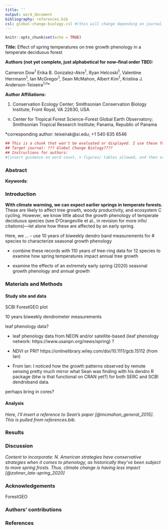 ```yaml
---
title: ''
output: word_document
bibliography: references.bib
csl: global-change-biology.csl #(this will change depending on journal we choose. GCB would be a great choice)
---
```

```r
knitr::opts_chunk$set(echo = TRUE)
```


\raggedright

**Title:** Effect of spring temperatures on tree growth phenology in a temperate deciduous forest

**Authors (not yet complete, just alphabetical for now--final order TBD):** 

Cameron Dow^1^
Erika B. Gonzalez-Akre^1^,
Ryan Helcoski^1^,
Valentine Herrmann^1^,
Ian McGregor^1^,
Sean McMahon,
Albert Kim^1^,
Kristina J. Anderson-Teixeira^1,n^*



**Author Affiliations:**

1. Conservation Ecology Center; Smithsonian Conservation Biology Institute; Front Royal, VA 22630, USA

n. Center for Tropical Forest Science-Forest Global Earth Observatory; Smithsonian Tropical Research Institute; Panama, Republic of Panama


*corresponding author: teixeirak@si.edu; +1 540 635 6546



```r
## This is a chunk that won't be evaluated or displayed. I use these for notes.
## Target journal: ??? Global Change Biology????
## Instructions for authors: 
#[insert guidance on word count, n figures/ tables allowed, and then some rough planning of what goes in this manuscript]

```

\newpage

### Abstract



**Keywords**:  

\newpage

### Introduction



**With climate warming, we can expect earlier springs in temperate forests.** 
These are likely to affect tree growth, woody productivity, and ecosystem C cycling.
However, we know little about the growth phenology of temperate deciduous species (see D’Orangeville et al., in revision for more info/ citations)—let alone how these are affected by an early spring.

Here, we ...
- use 10 years of biweekly dendro band measurements for # species to characterize seasonal growth phenology 

- combine these records with 110 years of tree-ring data for 12 species to examine how spring temperatures impact annual tree growth

- examine the effects of an extremely early spring (2020) seasonal growth phenology and annual growth 

### Materials and Methods

#### Study site and data
SCBI ForestGEO plot

10 years biweekly dendrometer measurements

leaf phenology data?

- leaf phenology data from NEON and/or satellite-based (leaf phenology network: https://www.usanpn.org/news/spring) ?

- NDVI or PRI? https://onlinelibrary.wiley.com/doi/10.1111/gcb.15112 (from Ian)

- From Ian:  I noticed how the growth patterns observed by remote sensing pretty much mirror what Sean was finding with his dendro R package (btw is that functional on CRAN yet?) for both SERC and SCBI dendroband data.

perhaps bring in cores?

#### Analysis

*Here, I'll insert a reference to Sean's paper [@mcmahon_general_2015]. This is pulled from references.bib.*



### Results


### Discussion

*Content to incorporate:
N. American strategies have conservative strategies when it comes to phenology, as historically they’ve been subject to more spring frosts. Thus, climate change is having less impact [@zohner_late-spring_2020]*

### Acknowledgements
ForestGEO

### Authors' contributions

### References




